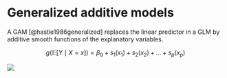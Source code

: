 # <b>Generalized additive models</b>

A GAM [@hastie1986generalized] replaces the linear predictor in a GLM by additive smooth functions of the explanatory variables.

$$g(\mathbb E[Y \mid X = x]) = \beta_0 + s_1(x_1) + s_2(x_2) + \dots + s_p(x_p)$$

![](memes/gam.jpg)